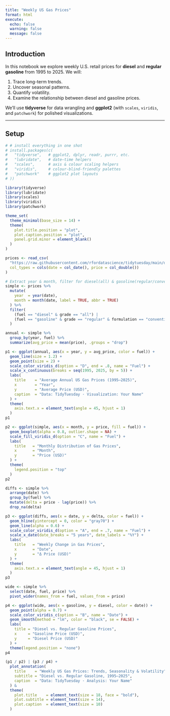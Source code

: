 ```yaml
---
title: "Weekly US Gas Prices"
format: html
execute:
  echo: false
  warning: false
  message: false
---
```


## Introduction

In this notebook we explore weekly U.S. retail prices for **diesel** and **regular gasoline** from 1995 to 2025. We will:

1. Trace long-term trends.
2. Uncover seasonal patterns.
3. Quantify volatility.
4. Examine the relationship between diesel and gasoline prices.

We’ll use **tidyverse** for data wrangling and **ggplot2** (with `scales`, `viridis`, and `patchwork`) for polished visualizations.

---

## Setup

```r

# # install everything in one shot
# install.packages(c(
#   "tidyverse",   # ggplot2, dplyr, readr, purrr, etc.
#   "lubridate",   # date–time helpers
#   "scales",      # axis & colour scaling helpers
#   "viridis",     # colour-blind-friendly palettes
#   "patchwork"    # ggplot2 plot layouts
# ))

library(tidyverse)
library(lubridate)
library(scales)
library(viridis)
library(patchwork)

theme_set(
  theme_minimal(base_size = 14) +
  theme(
    plot.title.position = "plot",
    plot.caption.position = "plot",
    panel.grid.minor = element_blank()
  )
)
```

```r
prices <- read_csv(
  "https://raw.githubusercontent.com/rfordatascience/tidytuesday/main/data/2025/2025-07-01/weekly_gas_prices.csv",
  col_types = cols(date = col_date(), price = col_double())
)

# Extract year & month, filter for diesel(all) & gasoline(regular/conventional)
simple <- prices %>%
  mutate(
    year  = year(date),
    month = month(date, label = TRUE, abbr = TRUE)
  ) %>%
  filter(
    (fuel == "diesel" & grade == "all") |
    (fuel == "gasoline" & grade == "regular" & formulation == "conventional")
  )
```


```r
annual <- simple %>%
  group_by(year, fuel) %>%
  summarize(avg_price = mean(price), .groups = "drop")

p1 <- ggplot(annual, aes(x = year, y = avg_price, color = fuel)) +
  geom_line(size = 1.2) +
  geom_point(size = 2) +
  scale_color_viridis_d(option = "D", end = .8, name = "Fuel") +
  scale_x_continuous(breaks = seq(1995, 2025, by = 5)) +
  labs(
    title    = "Average Annual US Gas Prices (1995–2025)",
    x        = "Year",
    y        = "Average Price (USD)",
    caption  = "Data: TidyTuesday · Visualization: Your Name"
  ) +
  theme(
    axis.text.x = element_text(angle = 45, hjust = 1)
  )
p1

```


```r
p2 <- ggplot(simple, aes(x = month, y = price, fill = fuel)) +
  geom_boxplot(alpha = 0.8, outlier.shape = NA) +
  scale_fill_viridis_d(option = "C", name = "Fuel") +
  labs(
    title   = "Monthly Distribution of Gas Prices",
    x       = "Month",
    y       = "Price (USD)"
  ) +
  theme(
    legend.position = "top"
  )
p2

```


```r
diffs <- simple %>%
  arrange(date) %>%
  group_by(fuel) %>%
  mutate(delta = price - lag(price)) %>%
  drop_na(delta)

p3 <- ggplot(diffs, aes(x = date, y = delta, color = fuel)) +
  geom_hline(yintercept = 0, color = "gray70") +
  geom_line(alpha = 0.6) +
  scale_color_viridis_d(option = "A", end = .7, name = "Fuel") +
  scale_x_date(date_breaks = "5 years", date_labels = "%Y") +
  labs(
    title   = "Weekly Change in Gas Prices",
    x       = "Date",
    y       = "Δ Price (USD)"
  ) +
  theme(
    axis.text.x = element_text(angle = 45, hjust = 1)
  )
p3

```


```r
wide <- simple %>%
  select(date, fuel, price) %>%
  pivot_wider(names_from = fuel, values_from = price)

p4 <- ggplot(wide, aes(x = gasoline, y = diesel, color = date)) +
  geom_point(alpha = 0.7) +
  scale_color_viridis_c(option = "B", name = "Date") +
  geom_smooth(method = "lm", color = "black", se = FALSE) +
  labs(
    title = "Diesel vs. Regular Gasoline Prices",
    x     = "Gasoline Price (USD)",
    y     = "Diesel Price (USD)"
  ) +
  theme(legend.position = "none")
p4

```


```r
(p1 / p2) | (p3 / p4) +
  plot_annotation(
    title    = "Weekly US Gas Prices: Trends, Seasonality & Volatility",
    subtitle = "Diesel vs. Regular Gasoline, 1995–2025",
    caption  = "Data: TidyTuesday · Analysis: Your Name"
  ) &
  theme(
    plot.title    = element_text(size = 18, face = "bold"),
    plot.subtitle = element_text(size = 14),
    plot.caption  = element_text(size = 10)
  )

```


